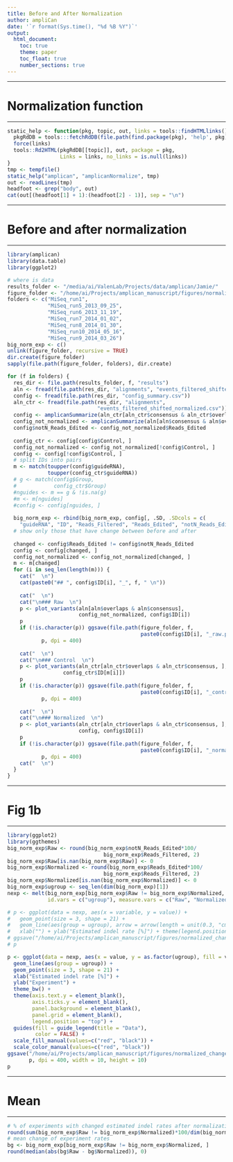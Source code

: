 ```yaml
---
title: Before and After Normalization
author: ampliCan
date: '`r format(Sys.time(), "%d %B %Y")`'
output:
  html_document:
    toc: true
    theme: paper
    toc_float: true
    number_sections: true
---
```


***

# Normalization function

***

```r
static_help <- function(pkg, topic, out, links = tools::findHTMLlinks()) {
  pkgRdDB = tools:::fetchRdDB(file.path(find.package(pkg), 'help', pkg))
  force(links)
  tools::Rd2HTML(pkgRdDB[[topic]], out, package = pkg,
                 Links = links, no_links = is.null(links))
}
tmp <- tempfile()
static_help("amplican", "amplicanNormalize", tmp)
out <- readLines(tmp)
headfoot <- grep("body", out)
cat(out[(headfoot[1] + 1):(headfoot[2] - 1)], sep = "\n")
```

***

# Before and after normalization

***

```r
library(amplican)
library(data.table)
library(ggplot2)

# where is data
results_folder <- "/media/ai/ValenLab/Projects/data/amplican/Jamie/"
figure_folder <- "/home/ai/Projects/amplican_manuscript/figures/normalization"
folders <- c("MiSeq_run1", 
             "MiSeq_run5_2013_09_25", 
             "MiSeq_run6_2013_11_19", 
             "MiSeq_run7_2014_01_02",
             "MiSeq_run8_2014_01_30",
             "MiSeq_run10_2014_05_16",
             "MiSeq_run9_2014_03_26")
big_norm_exp <- c()
unlink(figure_folder, recursive = TRUE)
dir.create(figure_folder)
sapply(file.path(figure_folder, folders), dir.create)
```

```r
for (f in folders) {
  res_dir <- file.path(results_folder, f, "results")
  aln <- fread(file.path(res_dir, "alignments", "events_filtered_shifted.csv"))
  config <- fread(file.path(res_dir, "config_summary.csv"))
  aln_ctr <- fread(file.path(res_dir, "alignments",
                             "events_filtered_shifted_normalized.csv"))
  config <- amplicanSummarize(aln_ctr[aln_ctr$consensus & aln_ctr$overlaps, ], config)
  config_not_normalized <- amplicanSummarize(aln[aln$consensus & aln$overlaps, ], config)
  config$notN_Reads_Edited <- config_not_normalized$Reads_Edited
  
  config_ctr <- config[config$Control, ]
  config_not_normalized <- config_not_normalized[!config$Control, ]
  config <- config[!config$Control, ]
  # split IDs into pairs
  m <- match(toupper(config$guideRNA), 
             toupper(config_ctr$guideRNA))
  # g <- match(config$Group, 
  #            config_ctr$Group)
  #nguides <- m == g & !is.na(g)
  #m <- m[nguides]
  #config <- config[nguides, ]
  
  big_norm_exp <- rbind(big_norm_exp, config[, .SD, .SDcols = c(
    "guideRNA", "ID", "Reads_Filtered", "Reads_Edited", "notN_Reads_Edited")])
  # show only those that have change between before and after
  
  changed <- config$Reads_Edited != config$notN_Reads_Edited
  config <- config[changed, ]
  config_not_normalized <- config_not_normalized[changed, ]
  m <- m[changed]
  for (i in seq_len(length(m))) {
    cat("  \n")
    cat(paste0("## ", config$ID[i], "_", f, " \n"))
    
    cat("  \n")
    cat("\n### Raw  \n")
    p <- plot_variants(aln[aln$overlaps & aln$consensus], 
                       config_not_normalized, config$ID[i])
    p
    if (!is.character(p)) ggsave(file.path(figure_folder, f, 
                                           paste0(config$ID[i], "_raw.pdf")), 
           p, dpi = 400)
    
    cat("  \n")
    cat("\n### Control  \n")
    p <- plot_variants(aln_ctr[aln_ctr$overlaps & aln_ctr$consensus, ], config_ctr, 
                  config_ctr$ID[m[i]])
    p
    if (!is.character(p)) ggsave(file.path(figure_folder, f, 
                                           paste0(config$ID[i], "_control.pdf")), 
           p, dpi = 400)
    
    cat("  \n")
    cat("\n### Normalized  \n")
    p <- plot_variants(aln_ctr[aln_ctr$overlaps & aln_ctr$consensus, ], 
                       config, config$ID[i]) 
    p
    if (!is.character(p)) ggsave(file.path(figure_folder, f, 
                                           paste0(config$ID[i], "_normalized.pdf")), 
           p, dpi = 400)
    cat("  \n")
  }
}
```

***

# Fig 1b

***

```r
library(ggplot2)
library(ggthemes)
big_norm_exp$Raw <- round(big_norm_exp$notN_Reads_Edited*100/
                               big_norm_exp$Reads_Filtered, 2)
big_norm_exp$Raw[is.nan(big_norm_exp$Raw)] <- 0
big_norm_exp$Normalized <- round(big_norm_exp$Reads_Edited*100/
                               big_norm_exp$Reads_Filtered, 2)
big_norm_exp$Normalized[is.nan(big_norm_exp$Normalized)] <- 0
big_norm_exp$ugroup <- seq_len(dim(big_norm_exp)[1])
nexp <- melt(big_norm_exp[big_norm_exp$Raw != big_norm_exp$Normalized, ], 
             id.vars = c("ugroup"), measure.vars = c("Raw", "Normalized"))

# p <- ggplot(data = nexp, aes(x = variable, y = value)) +
#   geom_point(size = 3, shape = 21) +
#   geom_line(aes(group = ugroup), arrow = arrow(length = unit(0.3, "cm"))) +
#   xlab("") + ylab("Estimated indel rate [%]") + theme(legend.position="none")
# ggsave("/home/ai/Projects/amplican_manuscript/figures/normalized_change.png", p)
# p

p <- ggplot(data = nexp, aes(x = value, y = as.factor(ugroup), fill = variable, color = variable)) +
  geom_line(aes(group = ugroup)) +
  geom_point(size = 3, shape = 21) + 
  xlab("Estimated indel rate [%]") + 
  ylab("Experiment") +
  theme_bw() +
  theme(axis.text.y = element_blank(),
        axis.ticks.y = element_blank(),
        panel.background = element_blank(),
        panel.grid = element_blank(),
        legend.position = "top") +
  guides(fill = guide_legend(title = "Data"),
         color = FALSE) +
  scale_fill_manual(values=c("red", "black")) + 
  scale_color_manual(values=c("red", "black"))
ggsave("/home/ai/Projects/amplican_manuscript/figures/normalized_change.pdf", 
       p, dpi = 400, width = 10, height = 10)
p
```


***

# Mean

***

```r
# % of experiments with changed estimated indel rates after normalization
round(sum(big_norm_exp$Raw != big_norm_exp$Normalized)*100/dim(big_norm_exp)[1], 0)
# mean change of experiment rates
bg <- big_norm_exp[big_norm_exp$Raw != big_norm_exp$Normalized, ]
round(median(abs(bg$Raw - bg$Normalized)), 0)
```
